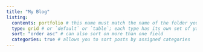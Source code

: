 ```yaml
---
title: "My Blog"
listing: 
  contents: portfolio # this name must match the name of the folder you created in step #1; here, all Quarto docs in the `posts` directory will be included on your listing page
  type: grid # or `default` or `table`; each type has its own set of yaml options to include
  sort: "order asc" # can also sort on more than one field
  categories: true # allows you to sort posts by assigned categories 
---
```

